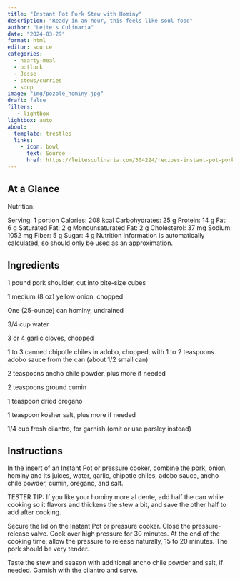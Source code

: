 ```yaml
---
title: "Instant Pot Pork Stew with Hominy"
description: "Ready in an hour, this feels like soul food"
author: "Leite's Culinaria"
date: "2024-03-29"
format: html
editor: source
categories:
  - hearty-meal
  - potluck
  - Jesse
  - stews/curries
  - soup
image: "img/pozole_hominy.jpg"
draft: false
filters:
   - lightbox
lightbox: auto
about:
  template: trestles
  links:
    - icon: bowl
      text: Source
      href: https://leitesculinaria.com/304224/recipes-instant-pot-pork-hominy-stew.html
---
```



## At a Glance

Nutrition: 

Serving: 1 portion
Calories: 208 kcal
Carbohydrates: 25 g
Protein: 14 g
Fat: 6 g
Saturated Fat: 2 g
Monounsaturated Fat: 2 g
Cholesterol: 37 mg
Sodium: 1052 mg
Fiber: 5 g
Sugar: 4 g
Nutrition information is automatically calculated, so should only be used as an approximation.


## Ingredients

1 pound pork shoulder, cut into bite-size cubes

1 medium (8 oz) yellow onion, chopped

One (25-ounce) can hominy, undrained

3/4 cup water

3 or 4 garlic cloves, chopped

1 to 3 canned chipotle chiles in adobo, chopped, with 1 to 2 teaspoons adobo sauce from the can (about 1/2 small can)

2 teaspoons ancho chile powder, plus more if needed

2 teaspoons ground cumin

1 teaspoon dried oregano

1 teaspoon kosher salt, plus more if needed

1/4 cup fresh cilantro, for garnish (omit or use parsley instead)

## Instructions

In the insert of an Instant Pot or pressure cooker, combine the pork, onion, hominy and its juices, water, garlic, chipotle chiles, adobo sauce, ancho chile powder, cumin, oregano, and salt.

TESTER TIP: If you like your hominy more al dente, add half the can while cooking so it flavors and thickens the stew a bit, and save the other half to add after cooking.

Secure the lid on the Instant Pot or pressure cooker. Close the pressure-release valve. Cook over high pressure for 30 minutes. At the end of the cooking time, allow the pressure to release naturally, 15 to 20 minutes. The pork should be very tender.

Taste the stew and season with additional ancho chile powder and salt, if needed. Garnish with the cilantro and serve.
